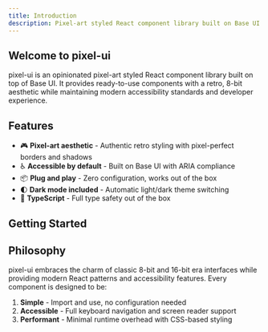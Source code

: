 ```yaml
---
title: Introduction
description: Pixel-art styled React component library built on Base UI
---
```


## Welcome to pixel-ui

pixel-ui is an opinionated pixel-art styled React component library built on top of Base UI. It provides ready-to-use components with a retro, 8-bit aesthetic while maintaining modern accessibility standards and developer experience.

## Features

- 🎮 **Pixel-art aesthetic** - Authentic retro styling with pixel-perfect borders and shadows
- ♿ **Accessible by default** - Built on Base UI with ARIA compliance
- 📦 **Plug and play** - Zero configuration, works out of the box
- 🌓 **Dark mode included** - Automatic light/dark theme switching
- 📘 **TypeScript** - Full type safety out of the box

## Getting Started

<Cards>
  <Card
    title="Installation"
    href="/docs/installation"
    description="Get started with pixel-ui in your project"
  />
  <Card
    title="Components"
    href="/docs/components/button"
    description="Explore available components"
  />
</Cards>

## Philosophy

pixel-ui embraces the charm of classic 8-bit and 16-bit era interfaces while providing modern React patterns and accessibility features. Every component is designed to be:

1. **Simple** - Import and use, no configuration needed
2. **Accessible** - Full keyboard navigation and screen reader support
3. **Performant** - Minimal runtime overhead with CSS-based styling

